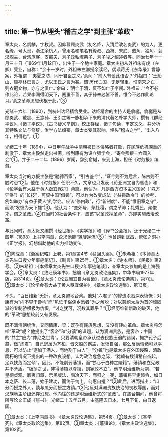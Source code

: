 ```yaml
---
---
---
```

title: 第一节从埋头“稽古之学”到主张“革政”
---



章太炎，名炳麟，字枚叔。因仰慕顾炎武（初名绛，入清后改名炎武）的为人，更名绛，号太炎，浙江余杭人。曾用名和笔名有绛叔、西狩、末底、戴角、独角、菿汉阁主、台湾旅客、支那夫、刘子政私淑弟子、刘子骏之绍述者等。同治七年十一月三十日（1869年1月12日），出生于一个地主家庭。章太炎初从外祖朱有虔（左卿）受业，自称：“余十一岁时，外祖朱左卿授余读经，偶读蒋氏《东华录》曾静案，外祖谓：‘夷夏之防，同于君臣之义。’余问：‘前人有谈此语否？’外祖曰：‘王船山、顾亭林已言之，尤以王氏之言为甚。谓‘历代亡国，无足轻重，惟南宋之亡，则衣冠文物，亦与之俱亡。’余曰：‘明亡于清，反不如亡于李闯。’外祖曰：‘今不必作此论，若果李闯得明天下，闯虽不善，其子孙未必皆不善，惟今不必作此论耳。’余之革命思想伏根于此。”③

光绪十六年（1890），到杭州诂经精舍受业。诂经精舍的主持人是俞樾，俞樾是从顾炎武、戴震、王念孙、王引之等一脉相承下来的清代著名朴学大师，撰有《群经平议》、《诸子平议》、《古书疑义举例》，校正群经，诸子句读，审定文义，并分析其特殊文法与修辞，治学方法缜密，章太炎受其影响，埋头“稽古之学”，“出入八年，相得也”。①

光绪二十年（1894），中日甲午战争中清朝被日本侵略者打败，在民族危机深重的刺激下，章太炎毅然走出书斋，听到康有为设立强学会，“寄会费银十六圆入会”①。并于二十二年（1896）岁阑，辞别俞樾，来到上海，担任《时务报》编务。

章太炎当时的办报主张是“驰骋百家”，“引古鉴今”，“证今则不为巵言，陈古则不触时忌”②。他在《时务报》任职不久，文章也只发表《论亚洲宜自为唇齿》和《论学会有大益于黄人亟宜保护》两篇。他认为，凡是西方资本主义国家（“殊方异俗”）的“长技”，可资中国“借镜”，可以作为改变成法（“益损政令”）的参考，例如举办“有益于黄人”的学会。应该“修内政”，行“新制度”，不能“惟旧章之守”，而须“发愤为天下雄”③。他认为：“变郊号，柴社稷，谓之革命；礼秀民，聚俊才，谓之革政。”④在当时的社会条件下，应该“以革政挽革命”，亦即实施政治改革。

与此同时，章太炎又编撰《经世报》、《实学报》和《译书公会报》。还于光绪二十四年（1898）上书李鸿章，企求他能“转旋逆流”⑤；也曾跑到武昌，帮张之洞办《正学报》，幻想借助他的实力推动变法。

③陶成章：《浙案纪略》上卷，第1章第4节《猛回头案》。①朱希祖：《本师章太炎先生口授少年事迹笔记》，《制言》第25号。①章太炎：《谢本师》，《民报》第9号。②朱希祖：《本师章太炎先生口授少年事迹笔谈》，查章太炎参加的是上海强学会。③章太炎：《致汪康年书》，拙编《章太炎政论选集》，中华书局1977年版，第314页。④章太炎：《论亚洲宜自为唇齿》，《章太炎政论选集》，第7页。⑤章太炎：《论学会有大益于黄人亟宜保护》，《章太炎政论选集》，第13页。

不久，“百日维新”夭折，章太炎避地台湾。他对“六君子”的惨遭杀戮深表愤慨；对康有为“内不容于谗构”而“见诋于俗儒乡愿者”为之解脱；对以慈禧太后为首的顽固派的专制骄横极为仇恨，“讨之犹可，况数其罪乎？”①经历维新新政的破灭，他的“革政”思想较前又有发展。

既不满清朝统治，又同情康、梁；既孕有民族思想，又没有转向革命。章太炎将怎样“革政”呢？他提出了“客帝”和“分镇”的课题，认为满洲贵族，是客帝；中国的“共主”应为“仲尼之世胄”。只要清朝皇帝承认过去民族压迫的错误，拥护孔子后裔，做“虚君”，自己退居为齐桓、晋文般的霸主，发愤自强，那么反满情绪可以平息，可以防止“逐加于满人，而地割于白人”。“分镇”也是章太炎在外国侵略、清政腐朽的情况下提出的一种改良设想。认为政治危急之际，“犹赖有数镇稍自奋起，足以扶危而定倾”。因此，不能削弱藩镇，而“甘心于白种之陵籍”。藩镇和立宪政并不矛盾。“板荡之世，非得藩镇以尊攘，则宪政不立”。他举明治维新为例，“若皇德贞观，廓夷归章，示民版法，陶冶天下，而归之一宪，藩镇将奔走趋令，如日本之萨、长二藩，始于建功，而终于纳土，何惠自擅？”②此后，进而指出：“瓜分而授之外人，孰与瓜分而授之方镇。”③他反对满洲贵族统治的丧权辱国，而对汉族地主阶级还存幻想。他向往的还是明治维新式的“革政”。在旅台期间，他曾将所写论文汇成《訄书》。光绪二十五年五月，由基隆去日本，七月下旬，由日返国。

①章太炎：《上李鸿章书》，《章太炎政论选集》，第54页。②章太炎：《答学究》，《章太炎政论选集》，第82页。③章太炎：《藩镇论》，《章太炎政论选集》，第102页。